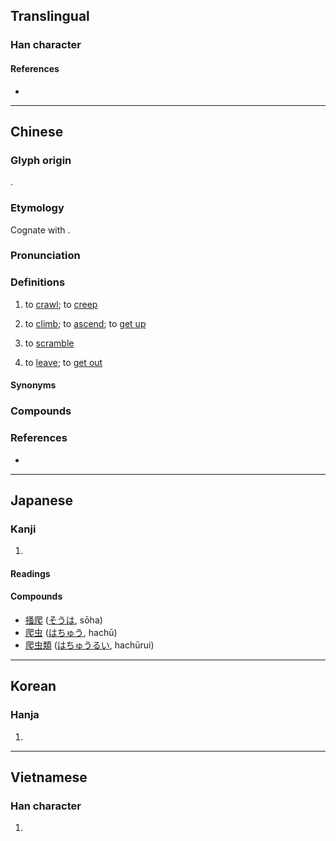 {{character info}}
==Translingual==

===Han character===
{{Han char|rn=87|rad=爪|as=04|sn=8|four=77231|canj=HOAU|ids=⿺爪巴}}

====References====
* {{Han ref|kx=0688.320|dkj=19662|dj=1101.210|hdz=32031.050|uh=722C|ud=29228|bh=AAA6|bd=43686}}

----

==Chinese==
{{zh-forms}}

===Glyph origin===
{{Han etym}}
{{Han compound|爪|巴|ls=psc|c1=s|c2=p}}.

===Etymology===
Cognate with {{och-l|匍}}.

===Pronunciation===
{{zh-pron
|m=pá
|m-s=ba1
|c=paa4
|h=pfs=phà
|md=bà̤
|mn=xm,qz,tw,sg:pê/zz:pêe/pâ/ml:phâ
|mn_note=pê/pêe - vernacular; pâ/phâ - literary
|mn-t=bê5
|w=3bo
|x=ba2
|ma=y
|mc=y
|oc=y
|cat=v
}}

===Definitions===
{{zh-hanzi}}

# to [[crawl]]; to [[creep]]
#: {{zh-x|我們 的 寶寶 剛 開始 會 爬。|Our baby is just starting to '''crawl'''.}}
#: {{zh-x|狗 爬 到 汽車 下 藏 著[着]{zhe}。|The dog '''crept''' under the car to hide.}}
# to [[climb]]; to [[ascend]]; to [[get up]]
#: {{zh-x|爬山|to climb a mountain}}
#: {{zh-x|猴子{zi} 爬 上 了 樹。|The monkey '''climbed''' up a tree.}}
# to [[scramble]]
# {{lb|zh|Sichuan|or|internet slang|derogatory|or|self-deprecating}} to [[leave]]; to [[get out]]
#: {{zh-x|給 老子{zi} 爬 ！|Get out of my face!}}

====Synonyms====
{{zh-syn-saurus|滾蛋}}

===Compounds===
{{zh-der|仰爬|叉爬子|吃裡爬外|搔背爬|攀爬|櫛垢爬癢|爬上爬下|爬下|爬出|爬升|爬坡|爬孤棚|爬山|爬山虎|爬山調|爬拉|爬推|爬格子|爬梳|爬梳剔抉|爬樹|爬櫛|爬沙|爬泳|爬灰|爬牆虎|爬犁|爬癢|爬竿|爬羅|爬羅剔抉|爬耳搔腮|爬船|爬蟲|爬行|爬行動物|爬蹉|爬高枝兒|繃爬吊拷|跪爬|連爬帶滾|連跌帶爬|順竿兒爬|爬樓}}

===References===
* {{R:yue:Hanzi}}

{{zh-cat|Beginning}}

----

==Japanese==

===Kanji===
{{ja-kanji|grade=9|rs=爪04}}

# {{rfdef|ja|sort=爪04}}

====Readings====
{{ja-readings
|goon=べ
|kanon=は
|kun=か-く
}}

====Compounds====
{{der-top}}
* [[掻爬]] ([[そうは]], sōha)
* [[爬虫]] ([[はちゅう]], hachū)
* [[爬虫類]] ([[はちゅうるい]], hachūrui)
{{der-bottom}}

----

==Korean==

===Hanja===
{{ko-hanja|hangeul=파|eumhun=}}

# {{rfdef|ko|sort=爪04}}

----

==Vietnamese==

===Han character===
{{vi-readings|reading=ba, bò, bà, bà|rs=爪04}}

# {{rfdef|vi|sort=爪04}}